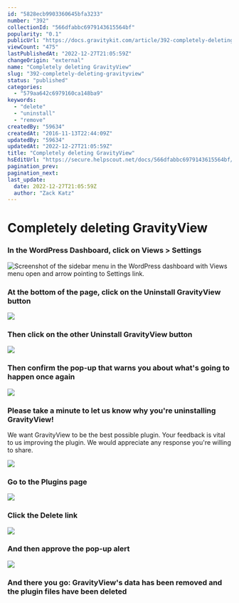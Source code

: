 ```yaml
---
id: "5828ecb9903360645bfa3233"
number: "392"
collectionId: "566dfabbc6979143615564bf"
popularity: "0.1"
publicUrl: "https://docs.gravitykit.com/article/392-completely-deleting-gravityview"
viewCount: "475"
lastPublishedAt: "2022-12-27T21:05:59Z"
changeOrigin: "external"
name: "Completely deleting GravityView"
slug: "392-completely-deleting-gravityview"
status: "published"
categories: 
  - "579aa642c6979160ca148ba9"
keywords: 
  - "delete"
  - "uninstall"
  - "remove"
createdBy: "59634"
createdAt: "2016-11-13T22:44:09Z"
updatedBy: "59634"
updatedAt: "2022-12-27T21:05:59Z"
title: "Completely deleting GravityView"
hsEditUrl: "https://secure.helpscout.net/docs/566dfabbc6979143615564bf/article/5828ecb9903360645bfa3233"
pagination_prev: 
pagination_next: 
last_update:
  date: 2022-12-27T21:05:59Z
  author: "Zack Katz"
---
```


# Completely deleting GravityView



### In the WordPress Dashboard, click on Views &gt; Settings

![Screenshot of the sidebar menu in the WordPress dashboard with Views menu open and arrow pointing to Settings link.](https://i.gravitykit.com/muHKkO+)

### At the bottom of the page, click on the Uninstall GravityView button

![](https://i.gravitykit.com/4TN9WP+)

### Then click on the other Uninstall GravityView button

![](https://i.gravitykit.com/YTH9io+)

### Then confirm the pop-up that warns you about what's going to happen once again

![](https://www.gravitykit.com/wp-content/uploads/2018/01/then-confirm-the-pop-up-that-warns-you-about-what-s-going-to-happen-once-again.png?1479076973)

### Please take a minute to let us know why you're uninstalling GravityView!

We want GravityView to be the best possible plugin. Your feedback is vital to us improving the plugin. We would appreciate any response you're willing to share.

![](https://www.gravitykit.com/wp-content/uploads/2018/01/please-take-a-minute-to-let-us-know-why-you-re-uninstalling-gravityview-.png?1479076976)

### Go to the Plugins page

![](https://www.gravitykit.com/wp-content/uploads/2018/01/go-to-the-plugins-page.png?1479076976)

### Click the Delete link

![](https://www.gravitykit.com/wp-content/uploads/2018/01/click-the-delete-link.png?1479076977)

### And then approve the pop-up alert

![](https://www.gravitykit.com/wp-content/uploads/2018/01/and-then-approve-the-pop-up-alert.png?1479076978)

### And there you go: GravityView's data has been removed and the plugin files have been deleted


